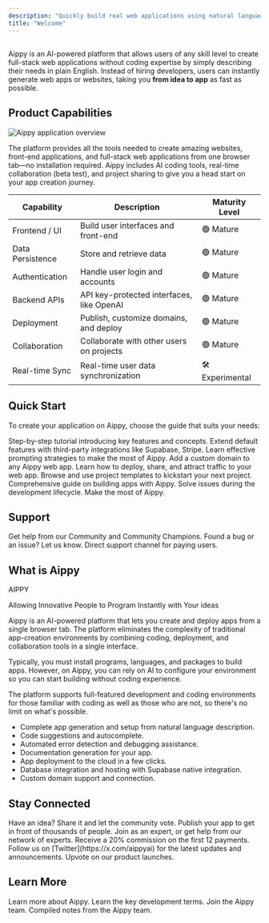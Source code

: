 ```yaml
---
description: "Quickly build real web applications using natural language with Aippy"
title: "Welcome"
---
```


## 


Aippy is an AI-powered platform that allows users of any skill level to create full-stack web applications without coding expertise by simply describing their needs in plain English. Instead of hiring developers, users can instantly generate web apps or websites, taking you **from idea to app** as fast as possible.

## Product Capabilities

![Aippy application overview](/images/aippy_home.png)

The platform provides all the tools needed to create amazing websites, front-end applications, and full-stack web applications from one browser tab—no installation required. Aippy includes AI coding tools, real-time collaboration (beta test), and project sharing to give you a head start on your app creation journey.

| Capability       | Description                               | Maturity Level   |
| ---------------- | ----------------------------------------- | ---------------- |
| Frontend / UI    | Build user interfaces and front-end       | 🟢 Mature        |
| Data Persistence | Store and retrieve data                   | 🟢 Mature        |
| Authentication   | Handle user login and accounts            | 🟢 Mature        |
| Backend APIs     | API key-protected interfaces, like OpenAI | 🟢 Mature        |
| Deployment       | Publish, customize domains, and deploy    | 🟢 Mature        |
| Collaboration    | Collaborate with other users on projects  | 🟢 Mature        |
| Real-time Sync   | Real-time user data synchronization       | 🛠️ Experimental |

## Quick Start

To create your application on Aippy, choose the guide that suits your needs:

<CardGroup cols="2">
  <Card title="Getting Started Guide" icon="stairs" href="/user-guides/quickstart">
    Step-by-step tutorial introducing key features and concepts.
  </Card>
  <Card title="Integrations" icon="link" href="/integrations">
    Extend default features with third-party integrations like Supabase, Stripe.
  </Card>
  <Card title="Prompt Engineering" icon="robot" href="/tips-tricks/prompting">
    Learn effective prompting strategies to make the most of Aippy.
  </Card>
  <Card title="Custom Domain" icon="earth-europe" href="/tips-tricks/custom-domain">
    Add a custom domain to any Aippy web app.
  </Card>
  <Card title="Deployment" icon="address-card" href="/features/deploy">
    Learn how to deploy, share, and attract traffic to your web app.
  </Card>
  <Card title="Templates" icon="copy" href="https://aippy.ai/templates">
    Browse and use project templates to kickstart your next project.
  </Card>
  <Card title="Tutorials" icon="video" href="/user-guides/video-tutorials">
    Comprehensive guide on building apps with Aippy.
  </Card>
  <Card title="Troubleshooting" icon="toolbox" href="/tips-tricks/troubleshooting">
    Solve issues during the development lifecycle.
  </Card>
  <Card title="Best Practices" icon="dumbbell" href="/user-guides/best-practice">
    Make the most of Aippy.
  </Card>
</CardGroup>

## Support

<CardGroup cols="2">
  <Card title="Community Support" icon="discord" href="https://discord.gg/keESZDHq ">
    Get help from our Community and Community Champions.
  </Card>
  <Card title="Issues" icon="bug" href="https://feedback.aippy.ai/">
    Found a bug or an issue? Let us know.
  </Card>
  <Card title="Priority Support" icon="headset" href="https://aippy.ai/support">
    Direct support channel for paying users.
  </Card>
</CardGroup>

## What is Aippy

<Tip>
  AIPPY

  Allowing Innovative People to Program Instantly with Your ideas
</Tip>

Aippy is an AI-powered platform that lets you create and deploy apps from a single browser tab. The platform eliminates the complexity of traditional app-creation environments by combining coding, deployment, and collaboration tools in a single interface.

Typically, you must install programs, languages, and packages to build apps. However, on Aippy, you can rely on AI to configure your environment so you can start building without coding experience.

The platform supports full-featured development and coding environments for those familiar with coding as well as those who are not, so there's no limit on what's possible.

- Complete app generation and setup from natural language description.
- Code suggestions and autocomplete.
- Automated error detection and debugging assistance.
- Documentation generation for your app.
- App deployment to the cloud in a few clicks.
- Database integration and hosting with Supabase native integration.
- Custom domain support and connection.

## Stay Connected

<CardGroup cols="2">
  <Card title="Feature requests" icon="bell-concierge" iconType="regular" href="https://feedback.aippy.ai/">
    Have an idea? Share it and let the community vote.
  </Card>
  <Card title="Launched" icon="rocket" href="https://launched.aippy.ai/">
    Publish your app to get in front of thousands of people.
  </Card>
  <Card title="Partner program" icon="handshake" href="https://aippy.dev/partners">
    Join as an expert, or get help from our network of experts.
  </Card>
  <Card title="Affiliate program" icon="earth-americas" href="https://aippy.ai/affiliates">
    Receive a 20% commission on the first 12 payments.
  </Card>
  <Card title="Follow on X" icon="x" href="https://x.com/aippyai">
    Follow us on [Twitter](https://x.com/aippyai) for the latest updates and announcements.
  </Card>
  <Card title="Product Hunt" icon="product-hunt" href="https://www.producthunt.com/p/aippy">
    Upvote on our product launches.
  </Card>
</CardGroup>

## Learn More

<CardGroup cols="2">
  <Card title="Website" icon="heart" href="https://aippy.ai">
    Learn more about Aippy.
  </Card>
  <Card title="Glossary" icon="bookmark" href="/glossary">
    Learn the key development terms.
  </Card>
  <Card title="Career" icon="briefcase" href="https://aippy.ai/careers">
    Join the Aippy team.
  </Card>
  <Card title="Product Announcement" icon="rss" href="https://aippy.ai/blog">
    Compiled notes from the Aippy team.
  </Card>
</CardGroup>
